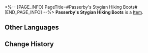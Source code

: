 <%-- [PAGE_INFO]
PageTitle=#Passerby's Stygian Hiking Boots#
[END_PAGE_INFO] --%>
{{Item Infobox
|id          = 51014
|image       = Item Passerby's Stygian Hiking Boots.png
|type        = 
|invCategory = Relics
|rarity      = 4
|effect      = 
|description = A durable pair of boots that have left shoe-prints on many worlds and have witnessed many lethal situations.
|source1     = [[Cavern of Corrosion: Corridor of Fading Echoes]]
}}
'''Passerby's Stygian Hiking Boots''' is a [[Item]].

==Other Languages==
{{Other Languages
|en   = Passerby's Stygian Hiking Boots
|zhs  = 过客的冥途游履
|zht  = 過客的冥途遊履
|ja   = 過客の冥途遊歴
|ko   = 과객의 뒤안길 유랑 신발
|es   = Botas estigias del transeúnte
|fr   = Bottes de marche stygiennes du vagabond
|ru   = Мрачные сапоги скитальца
|th   = Passerby's Stygian Hiking Boots
|vi   = Đôi Giày Ảm Đạm Của Lãng Khách
|de   = Düstere Wanderstiefel des Wanderers
|id   = Passerby's Stygian Hiking Boots
|pt   = Botas de Caminhada Estige do Transeunte
}}

==Change History==
{{Change History|2.0}}